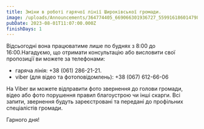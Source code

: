 ```yaml
---
title: Зміни в роботі гарячої лінії Широківської громади.
image: /uploads/Announcements/364774405_669066301936727_5599161860147983625_n-1.jpg
pubDate: 2023-08-01T11:07:00.000Z
finishDays: 1
---
```


Відсьогодні вона працюватиме лише по буднях з 8:00 до 16:00.Нагадуємо,
що отримати консультацію або висловити свої пропозиції ви можете за
телефонами:

* гаряча лінія: +38 (061) 286-21-21.
* viber (для відео та фотоповідомлень): +38 (067) 612-66-06

На Viber ви можете відправити фото звернення до голови громади, відео
або фото порушення правил благоустрою чи інші скарги. Всі запити,
звернення будуть зареєстровані та передані до профільних спеціалістів
громади.

Гарного дня!
